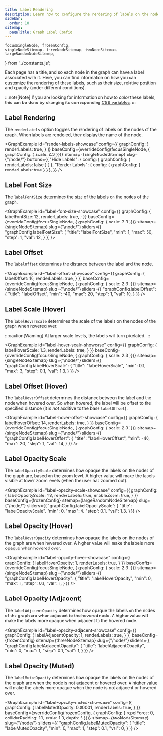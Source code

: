 ```yaml
---
title: Label Rendering
description: Learn how to configure the rendering of labels on the nodes of the graph.
sidebar:
  order: 10
sitemap:
  pageTitle: Graph Label Config
---
```


	focusSingleNode, frozenConfig,
	singleNodeSitemap, threeNodeSitemap, twoNodeSitemap, largeRandomNodeSitemap,
} from '../constants.js';

Each page has a title, and so each node in the graph can have a label associated with it.
Here, you can find information on how you can customize the rendering of these labels, such as
their size, relative position and opacity (under different conditions).

:::note[Note]
If you are looking for information on how to _color_ these labels,
this can be done by changing its corresponding [CSS variables](/starlight-site-graph/configuration/css/variables#labels).
:::

## Label Rendering

The `renderLabels` option toggles the rendering of labels on the nodes of the graph. When labels are rendered, they display the name of the node.

<GraphExample id="render-labels-showcase"
	config={{
		graphConfig: {
			renderLabels: true,
		}
	}}
	baseConfig={overrideConfig(focusSingleNode, { graphConfig: { scale: 2.3 }})}
	sitemap={singleNodeSitemap} slug={"/node/"}
	buttons={{
		"Hide Labels": { config: { graphConfig: { renderLabels: false } } },
		"Render Labels": { config: { graphConfig: { renderLabels: true } } },
	}}
/>

## Label Font Size

The `labelFontSize` determines the size of the labels on the nodes of the graph.

<GraphExample id="label-font-size-showcase"
	config={{
		graphConfig: {
			labelFontSize: 12,
			renderLabels: true,
		}
	}}
	baseConfig={overrideConfig(focusSingleNode, { graphConfig: { scale: 2.3 }})}
	sitemap={singleNodeSitemap} slug={"/node/"}
	sliders={{
		"graphConfig.labelFontSize": {
				"title": "labelFontSize",
				"min": 1,
				"max": 50,
				"step": 1,
				"val": 12,
		}
	}}
/>


## Label Offset

The `labelOffset` determines the distance between the label and the node.

<GraphExample id="label-offset-showcase"
	config={{
		graphConfig: {
			labelOffset: 10,
			renderLabels: true,
		}
	}}
	baseConfig={overrideConfig(focusSingleNode, { graphConfig: { scale: 2.3 }})}
	sitemap={singleNodeSitemap} slug={"/node/"}
	sliders={{
		"graphConfig.labelOffset": {
			"title": "labelOffset",
			"min": -40,
			"max": 20,
			"step": 1,
			"val": 10,
		}
	}}
/>

## Label Scale (Hover)

The `labelHoverScale` determines the scale of the labels on the nodes of the graph when hovered over.

:::caution[Warning]
At larger scale levels, the labels will turn pixelated.
:::

<GraphExample id="label-hover-scale-showcase"
	config={{
		graphConfig: {
			labelHoverScale: 1.3,
			renderLabels: true,
		}
	}}
	baseConfig={overrideConfig(focusSingleNode, { graphConfig: { scale: 2.3 }})}
	sitemap={singleNodeSitemap} slug={"/node/"}
	sliders={{
		"graphConfig.labelHoverScale": {
			"title": "labelHoverScale",
			"min": 0.1,
			"max": 3,
			"step": 0.1,
			"val": 1.3,
		}
	}}
/>

## Label Offset (Hover)

The `labelHoverOffset` determines the distance between the label and the node when hovered over.
So when hovered, the label will be offset to the specified distance (it is _not_ additive to the base `labelOffset`).

<GraphExample id="label-hover-offset-showcase"
	config={{
		graphConfig: {
			labelHoverOffset: 14,
			renderLabels: true,
		}
	}}
	baseConfig={overrideConfig(focusSingleNode, { graphConfig: { scale: 2.3 }})}
	sitemap={singleNodeSitemap} slug={"/node/"}
	sliders={{
		"graphConfig.labelHoverOffset": {
			"title": "labelHoverOffset",
			"min": -40,
			"max": 20,
			"step": 1,
			"val": 14,
		}
	}}
/>

## Label Opacity Scale

The `labelOpacityScale` determines how opaque the labels on the nodes of the graph are, based on the zoom level.
A higher value will make the labels visible at lower zoom levels (when the user has zoomed out).

<GraphExample id="label-opacity-scale-showcase"
	config={{
		graphConfig: {
			labelOpacityScale: 1.3,
			renderLabels: true,
			enableZoom: true,
		}
	}}
  	baseConfig={frozenConfig} sitemap={largeRandomNodeSitemap} slug={"/node/"}
	sliders={{
		"graphConfig.labelOpacityScale": {
			"title": "labelOpacityScale",
			"min": 0,
			"max": 4,
			"step": 0.1,
			"val": 1.3,
		}
	}}
/>


## Label Opacity (Hover)

The `labelHoverOpacity` determines how opaque the labels on the nodes of the graph are when hovered over.
A higher value will make the labels more opaque when hovered over.

<GraphExample id="label-opacity-hover-showcase"
	config={{
		graphConfig: {
			labelHoverOpacity: 1,
			renderLabels: true,
		}
	}}
	baseConfig={overrideConfig(focusSingleNode, { graphConfig: { scale: 2.3 }})}
	sitemap={singleNodeSitemap} slug={"/node/"}
	sliders={{
		"graphConfig.labelHoverOpacity": {
			"title": "labelHoverOpacity",
			"min": 0,
			"max": 1,
			"step": 0.1,
			"val": 1,
		}
	}}
/>


## Label Opacity (Adjacent)

The `labelAdjacentOpacity` determines how opaque the labels on the nodes of the graph are when adjacent to the hovered node.
A higher value will make the labels more opaque when adjacent to the hovered node.

<GraphExample id="label-opacity-adjacent-showcase"
	config={{
		graphConfig: {
			labelAdjacentOpacity: 1,
			renderLabels: true,
		}
	}}
	baseConfig={frozenConfig} sitemap={threeNodeSitemap} slug={"/node/"}
	sliders={{
		"graphConfig.labelAdjacentOpacity": {
			"title": "labelAdjacentOpacity",
			"min": 0,
			"max": 1,
			"step": 0.1,
			"val": 1,
		}
	}}
/>

## Label Opacity (Muted)

The `labelMutedOpacity` determines how opaque the labels on the nodes of the graph are when the node is not adjacent or hovered over.
A higher value will make the labels more opaque when the node is not adjacent or hovered over.

<GraphExample id="label-opacity-muted-showcase"
	config={{
		graphConfig: {
			labelMutedOpacity: 0.00001,
			renderLabels: true,
		}
	}}
	baseConfig={overrideConfig(frozenConfig, { graphConfig: { repelForce: 0, colliderPadding: 10, scale: 1.3, depth: 5 }})}
	sitemap={twoNodeSitemap} slug={"/node/"}
	sliders={{
		"graphConfig.labelMutedOpacity": {
			"title": "labelMutedOpacity",
			"min": 0,
			"max": 1,
			"step": 0.1,
			"val": 0,
		}
	}}
/>
